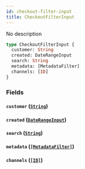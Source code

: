 ```yaml
---
id: checkout-filter-input
title: CheckoutFilterInput
---
```


No description

```graphql
type CheckoutFilterInput {
  customer: String
  created: DateRangeInput
  search: String
  metadata: [MetadataFilter]
  channels: [ID]
}
```

### Fields

#### `customer` ([`String`](../../../developer/api-reference/scalars/string))

#### `created` ([`DateRangeInput`](../../../developer/api-reference/inputs/date-range-input))

#### `search` ([`String`](../../../developer/api-reference/scalars/string))

#### `metadata` ([`[MetadataFilter]`](../../../developer/api-reference/inputs/metadata-filter))

#### `channels` ([`[ID]`](../../../developer/api-reference/scalars/id))
